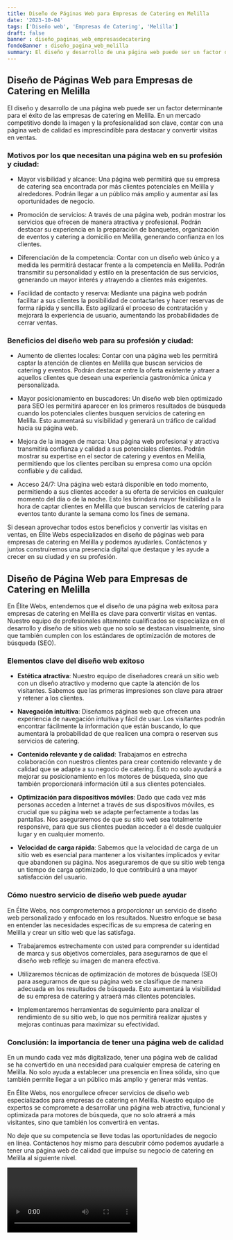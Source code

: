 ```yaml
---
title: Diseño de Páginas Web para Empresas de Catering en Melilla
date: '2023-10-04'
tags: ['Diseño web', 'Empresas de Catering', 'Melilla']
draft: false
banner : diseño_paginas_web_empresasdecatering
fondoBanner : diseño_pagina_web_melilla
summary: El diseño y desarrollo de una página web puede ser un factor determinante para el éxito de las empresas de catering en Melilla. En un mercado competitivo donde la imagen y la profesionalidad son clave, contar con una página web de calidad es imprescindible para destacar y convertir visitas en ventas.
---
```


## Diseño de Páginas Web para Empresas de Catering en Melilla

El diseño y desarrollo de una página web puede ser un factor determinante para el éxito de las empresas de catering en Melilla. En un mercado competitivo donde la imagen y la profesionalidad son clave, contar con una página web de calidad es imprescindible para destacar y convertir visitas en ventas.

### Motivos por los que necesitan una página web en su profesión y ciudad:

- Mayor visibilidad y alcance: Una página web permitirá que su empresa de catering sea encontrada por más clientes potenciales en Melilla y alrededores. Podrán llegar a un público más amplio y aumentar así las oportunidades de negocio.

- Promoción de servicios: A través de una página web, podrán mostrar los servicios que ofrecen de manera atractiva y profesional. Podrán destacar su experiencia en la preparación de banquetes, organización de eventos y catering a domicilio en Melilla, generando confianza en los clientes.

- Diferenciación de la competencia: Contar con un diseño web único y a medida les permitirá destacar frente a la competencia en Melilla. Podrán transmitir su personalidad y estilo en la presentación de sus servicios, generando un mayor interés y atrayendo a clientes más exigentes.

- Facilidad de contacto y reserva: Mediante una página web podrán facilitar a sus clientes la posibilidad de contactarles y hacer reservas de forma rápida y sencilla. Esto agilizará el proceso de contratación y mejorará la experiencia de usuario, aumentando las probabilidades de cerrar ventas.

### Beneficios del diseño web para su profesión y ciudad:

- Aumento de clientes locales: Contar con una página web les permitirá captar la atención de clientes en Melilla que buscan servicios de catering y eventos. Podrán destacar entre la oferta existente y atraer a aquellos clientes que desean una experiencia gastronómica única y personalizada.

- Mayor posicionamiento en buscadores: Un diseño web bien optimizado para SEO les permitirá aparecer en los primeros resultados de búsqueda cuando los potenciales clientes busquen servicios de catering en Melilla. Esto aumentará su visibilidad y generará un tráfico de calidad hacia su página web.

- Mejora de la imagen de marca: Una página web profesional y atractiva transmitirá confianza y calidad a sus potenciales clientes. Podrán mostrar su expertise en el sector de catering y eventos en Melilla, permitiendo que los clientes perciban su empresa como una opción confiable y de calidad.

- Acceso 24/7: Una página web estará disponible en todo momento, permitiendo a sus clientes acceder a su oferta de servicios en cualquier momento del día o de la noche. Esto les brindará mayor flexibilidad a la hora de captar clientes en Melilla que buscan servicios de catering para eventos tanto durante la semana como los fines de semana.

Si desean aprovechar todos estos beneficios y convertir las visitas en ventas, en Élite Webs especializados en diseño de páginas web para empresas de catering en Melilla y podemos ayudarles. Contáctenos y juntos construiremos una presencia digital que destaque y les ayude a crecer en su ciudad y en su profesión.

<GifSeo />

<Cta />

## Diseño de Página Web para Empresas de Catering en Melilla

En Élite Webs, entendemos que el diseño de una página web exitosa para empresas de catering en Melilla es clave para convertir visitas en ventas. Nuestro equipo de profesionales altamente cualificados se especializa en el desarrollo y diseño de sitios web que no solo se destacan visualmente, sino que también cumplen con los estándares de optimización de motores de búsqueda (SEO).

### Elementos clave del diseño web exitoso

- **Estética atractiva**: Nuestro equipo de diseñadores creará un sitio web con un diseño atractivo y moderno que capte la atención de los visitantes. Sabemos que las primeras impresiones son clave para atraer y retener a los clientes.

- **Navegación intuitiva**: Diseñamos páginas web que ofrecen una experiencia de navegación intuitiva y fácil de usar. Los visitantes podrán encontrar fácilmente la información que están buscando, lo que aumentará la probabilidad de que realicen una compra o reserven sus servicios de catering.

- **Contenido relevante y de calidad**: Trabajamos en estrecha colaboración con nuestros clientes para crear contenido relevante y de calidad que se adapte a su negocio de catering. Esto no solo ayudará a mejorar su posicionamiento en los motores de búsqueda, sino que también proporcionará información útil a sus clientes potenciales.

- **Optimización para dispositivos móviles**: Dado que cada vez más personas acceden a Internet a través de sus dispositivos móviles, es crucial que su página web se adapte perfectamente a todas las pantallas. Nos aseguraremos de que su sitio web sea totalmente responsive, para que sus clientes puedan acceder a él desde cualquier lugar y en cualquier momento.

- **Velocidad de carga rápida**: Sabemos que la velocidad de carga de un sitio web es esencial para mantener a los visitantes implicados y evitar que abandonen su página. Nos aseguraremos de que su sitio web tenga un tiempo de carga optimizado, lo que contribuirá a una mayor satisfacción del usuario.

### Cómo nuestro servicio de diseño web puede ayudar

En Élite Webs, nos comprometemos a proporcionar un servicio de diseño web personalizado y enfocado en los resultados. Nuestro enfoque se basa en entender las necesidades específicas de su empresa de catering en Melilla y crear un sitio web que las satisfaga.

- Trabajaremos estrechamente con usted para comprender su identidad de marca y sus objetivos comerciales, para asegurarnos de que el diseño web refleje su imagen de manera efectiva.

- Utilizaremos técnicas de optimización de motores de búsqueda (SEO) para asegurarnos de que su página web se clasifique de manera adecuada en los resultados de búsqueda. Esto aumentará la visibilidad de su empresa de catering y atraerá más clientes potenciales.

- Implementaremos herramientas de seguimiento para analizar el rendimiento de su sitio web, lo que nos permitirá realizar ajustes y mejoras continuas para maximizar su efectividad.

### Conclusión: la importancia de tener una página web de calidad

En un mundo cada vez más digitalizado, tener una página web de calidad se ha convertido en una necesidad para cualquier empresa de catering en Melilla. No solo ayuda a establecer una presencia en línea sólida, sino que también permite llegar a un público más amplio y generar más ventas.

En Élite Webs, nos enorgullece ofrecer servicios de diseño web especializados para empresas de catering en Melilla. Nuestro equipo de expertos se compromete a desarrollar una página web atractiva, funcional y optimizada para motores de búsqueda, que no solo atraerá a más visitantes, sino que también los convertirá en ventas.

No deje que su competencia se lleve todas las oportunidades de negocio en línea. Contáctenos hoy mismo para descubrir cómo podemos ayudarle a tener una página web de calidad que impulse su negocio de catering en Melilla al siguiente nivel.

<Video />

<CtaBot job='Empresas de Catering' city='Melilla'/>

<Gmaps query='Melilla+españa+maps' />
